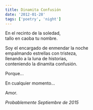 ```yaml
---
title: Dinamita Confusión
date: '2012-01-28'
tags: ['poetry', 'night']
---
```


<div className="italic">
En el recinto de la soledad,<br/>
tallo en caoba tu nombre.<br/>

Soy el encargado de enmendar la noche<br/>
empalmando estrellas con tristeza,<br/>
llenando a la luna de historias,<br/>
conteniendo la dinamita confusión.<br/>

Porque...<br/>

En cualquier momento...<br/>

Amor.<br/>
</div>

*Probablemente Septiembre de 2015*